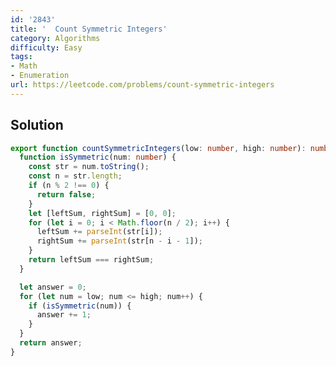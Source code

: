 ```yaml
---
id: '2843'
title: '  Count Symmetric Integers'
category: Algorithms
difficulty: Easy
tags:
- Math
- Enumeration
url: https://leetcode.com/problems/count-symmetric-integers
---
```


## Solution

```typescript filename="solution.ts" copy
export function countSymmetricIntegers(low: number, high: number): number {
  function isSymmetric(num: number) {
    const str = num.toString();
    const n = str.length;
    if (n % 2 !== 0) {
      return false;
    }
    let [leftSum, rightSum] = [0, 0];
    for (let i = 0; i < Math.floor(n / 2); i++) {
      leftSum += parseInt(str[i]);
      rightSum += parseInt(str[n - i - 1]);
    }
    return leftSum === rightSum;
  }

  let answer = 0;
  for (let num = low; num <= high; num++) {
    if (isSymmetric(num)) {
      answer += 1;
    }
  }
  return answer;
}
```

